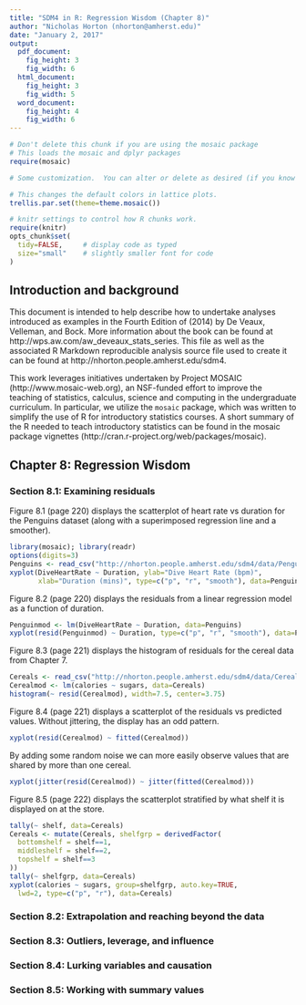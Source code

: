 ```yaml
---
title: "SDM4 in R: Regression Wisdom (Chapter 8)"
author: "Nicholas Horton (nhorton@amherst.edu)"
date: "January 2, 2017"
output: 
  pdf_document:
    fig_height: 3
    fig_width: 6
  html_document:
    fig_height: 3
    fig_width: 5
  word_document:
    fig_height: 4
    fig_width: 6
---
```



```r
# Don't delete this chunk if you are using the mosaic package
# This loads the mosaic and dplyr packages
require(mosaic)
```

```r
# Some customization.  You can alter or delete as desired (if you know what you are doing).

# This changes the default colors in lattice plots.
trellis.par.set(theme=theme.mosaic())  

# knitr settings to control how R chunks work.
require(knitr)
opts_chunk$set(
  tidy=FALSE,     # display code as typed
  size="small"    # slightly smaller font for code
)
```

## Introduction and background 

This document is intended to help describe how to undertake analyses introduced 
as examples in the Fourth Edition of \emph{Stats: Data and Models} (2014) by De Veaux, Velleman, and Bock.
More information about the book can be found at http://wps.aw.com/aw_deveaux_stats_series.  This
file as well as the associated R Markdown reproducible analysis source file used to create it can be found at http://nhorton.people.amherst.edu/sdm4.

This work leverages initiatives undertaken by Project MOSAIC (http://www.mosaic-web.org), an NSF-funded effort to improve the teaching of statistics, calculus, science and computing in the undergraduate curriculum. In particular, we utilize the `mosaic` package, which was written to simplify the use of R for introductory statistics courses. A short summary of the R needed to teach introductory statistics can be found in the mosaic package vignettes (http://cran.r-project.org/web/packages/mosaic).

## Chapter 8: Regression Wisdom

### Section 8.1: Examining residuals


Figure 8.1 (page 220) displays the scatterplot of heart rate vs duration for the Penguins dataset (along with a superimposed regression line and a smoother).

```r
library(mosaic); library(readr)
options(digits=3)
Penguins <- read_csv("http://nhorton.people.amherst.edu/sdm4/data/Penguins.csv")
xyplot(DiveHeartRate ~ Duration, ylab="Dive Heart Rate (bpm)", 
       xlab="Duration (mins)", type=c("p", "r", "smooth"), data=Penguins)
```

Figure 8.2 (page 220) displays the residuals from a linear regression model as a function of duration.

```r
Penguinmod <- lm(DiveHeartRate ~ Duration, data=Penguins)
xyplot(resid(Penguinmod) ~ Duration, type=c("p", "r", "smooth"), data=Penguins)
```

Figure 8.3 (page 221) displays the histogram of residuals for the cereal data from Chapter 7.

```r
Cereals <- read_csv("http://nhorton.people.amherst.edu/sdm4/data/Cereals.csv")
Cerealmod <- lm(calories ~ sugars, data=Cereals)
histogram(~ resid(Cerealmod), width=7.5, center=3.75)
```

Figure 8.4 (page 221) displays a scatterplot of the residuals vs predicted values.  Without jittering, the display has an odd pattern.

```r
xyplot(resid(Cerealmod) ~ fitted(Cerealmod))
```

By adding some random noise we can more easily observe values that are shared by more than one cereal.

```r
xyplot(jitter(resid(Cerealmod)) ~ jitter(fitted(Cerealmod)))
```

Figure 8.5 (page 222) displays the scatterplot stratified by what shelf it is displayed on at the store.

```r
tally(~ shelf, data=Cereals)
Cereals <- mutate(Cereals, shelfgrp = derivedFactor(
  bottomshelf = shelf==1,
  middleshelf = shelf==2,
  topshelf = shelf==3
))
tally(~ shelfgrp, data=Cereals)
xyplot(calories ~ sugars, group=shelfgrp, auto.key=TRUE, 
  lwd=2, type=c("p", "r"), data=Cereals)
```


### Section 8.2: Extrapolation and reaching beyond the data

### Section 8.3: Outliers, leverage, and influence

### Section 8.4: Lurking variables and causation

### Section 8.5: Working with summary values

